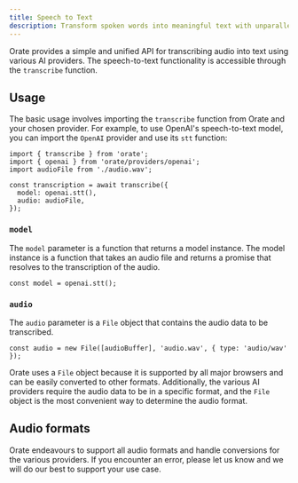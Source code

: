 ```yaml
---
title: Speech to Text
description: Transform spoken words into meaningful text with unparalleled accuracy, speed and reliability; powered by leading AI providers.
---
```


Orate provides a simple and unified API for transcribing audio into text using various AI providers. The speech-to-text functionality is accessible through the `transcribe` function.

## Usage

The basic usage involves importing the `transcribe` function from Orate and your chosen provider. For example, to use OpenAI's speech-to-text model, you can import the `OpenAI` provider and use its `stt` function:

```tsx
import { transcribe } from 'orate';
import { openai } from 'orate/providers/openai';
import audioFile from './audio.wav';

const transcription = await transcribe({
  model: openai.stt(),
  audio: audioFile,
});
```

### `model`

The `model` parameter is a function that returns a model instance. The model instance is a function that takes an audio file and returns a promise that resolves to the transcription of the audio.

```tsx
const model = openai.stt();
```

### `audio`

The `audio` parameter is a `File` object that contains the audio data to be transcribed.

```tsx
const audio = new File([audioBuffer], 'audio.wav', { type: 'audio/wav' });
```

Orate uses a `File` object because it is supported by all major browsers and can be easily converted to other formats. Additionally, the various AI providers require the audio data to be in a specific format, and the `File` object is the most convenient way to determine the audio format.

## Audio formats

Orate endeavours to support all audio formats and handle conversions for the various providers. If you encounter an error, please let us know and we will do our best to support your use case.
